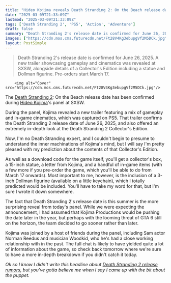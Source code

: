 ```yaml
---
title: "Hideo Kojima reveals Death Stranding 2: On the Beach release date, and the Collector's Edition includes exactly what I predicted it would"
date: "2025-03-09T21:33:09Z"
lastmod: "2025-03-09T21:33:09Z"
tags: ['Death Stranding 2', 'PS5', 'Action', 'Adventure']
draft: false
summary: "Death Stranding 2's release date is confirmed for June 26, 2025.  A new trailer showcasing gameplay and cinematics was revealed at SXSW, alongside details of a Collector's Edition including a statue and Dollman figurine. Pre-orders start March 17."
images: ["https://cdn.mos.cms.futurecdn.net/Ft28V4Kg3ebupgVf2M5DCk.jpg"]
layout: PostSimple
---
```

> Death Stranding 2's release date is confirmed for June 26, 2025.  A new trailer showcasing gameplay and cinematics was revealed at SXSW, alongside details of a Collector's Edition including a statue and Dollman figurine. Pre-orders start March 17.


        <img alt="Cover" src="https://cdn.mos.cms.futurecdn.net/Ft28V4Kg3ebupgVf2M5DCk.jpg"/>
        
The [Death Stranding 2](https://www.gamesradar.com/death-stranding-2-guide/): On the Beach release date has been confirmed during [Hideo Kojima](https://www.gamesradar.com/tag/hideo-kojima/)'s panel at SXSW.

During the panel, Kojima revealed a new trailer featuring a mix of gameplay and in-game cinematics, which was captured on PS5. That trailer confirms the Death Stranding 2 release date of June 26, 2025, and also offered an extremely in-depth look at the Death Stranding 2 Collector's Edition.

Now, I'm no Death Stranding expert, and I couldn't begin to presume to understand the inner machinations of Kojima's mind, but I will say I'm pretty pleased with my prediction about the contents of that Collector's Edition.

As well as a download code for the game itself, you'll get a collector's box, a 15-inch statue, a letter from Kojima, and a handful of in-game items (with a few more if you pre-order the game, which you'll be able to do from March 17 onwards). Most important to me, however, is the inclusion of a 3-inch Dollman figurine (available on a little keychain), which I totally predicted would be included. You'll have to take my word for that, but I'm sure I wrote it down somewhere.

The fact that Death Stranding 2's release date is this summer is the more surprising reveal from today's panel. While we were expecting the announcement, I had assumed that Kojima Productions would be pushing the date later in the year, but perhaps with the looming threat of GTA 6 still on the horizon, the team decided to go sooner rather than later.

Kojima was joined by a host of friends during the panel, including Sam actor Norman Reedus and musician Woodkid, who he's had a close working relationship with in the past. The full chat is likely to have yielded quite a lot of information about the game, so check back tomorrow where we're sure to have a more in-depth breakdown if you didn't catch it today.

*Ok so I know I didn't write this headline about *[<em>Death Stranding 2 release rumors</em>](https://www.gamesradar.com/games/action/death-stranding-2-pre-orders-are-estimated-to-go-live-this-month-and-will-reportedly-include-a-usd230-collectors-edition-that-i-pray-doesnt-come-with-another-creepy-baby-statue/)*, but you've gotta believe me when I say I came up with the bit about the puppet.*
        